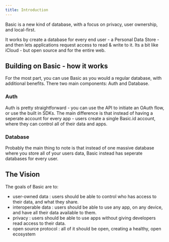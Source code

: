 ```yaml
---
title: Introduction
---
```


Basic is a new kind of database, with a focus on privacy, user ownership, and local-first. 

It works by create a database for every end user - a Personal Data Store - and then lets applications request access to read & write to it.
Its a bit like iCloud - but open source and for the entire web.

## Building on Basic - how it works
For the most part, you can use Basic as you would a regular database, with additional benefits. There two main components: Auth and Database.

### Auth
Auth is pretty straightforward -  you can use the API to initiate an OAuth flow, or use the built in SDKs. The main difference is that instead of having a seperate account for every app - users create a single Basic.id account, where they can control all of their data and apps. 

### Database
Probably the main thing to note is that instead of one massive database where you store all of your users data, Basic instead has seperate databases for every user.



## The Vision
The goals of Basic are to: 
- user-owned data : users should be able to control who has access to their data, and what they share.
- interoperable data : users should be able to use any app, on any device, and have all their data available to them. 
- privacy : users should be able to use apps without giving developers read access to their data. 
- open source protocol : all of it should be open, creating a healthy, open ecosystem
